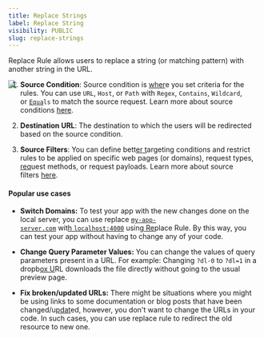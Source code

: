 ```yaml
---
title: Replace Strings
label: Replace String
visibility: PUBLIC
slug: replace-strings
---
```


Replace Rule allows users to replace a string (or matching pattern) with another string in the URL.

<Image src="https://imagedelivery.net/IEMzXmjRvW0g933AN5ejrA/wwwnotionso-image-prod-files-secures3us-west-2amazonawscom-8e04dd23-74cd-4c44-8158-4238eac359d1-18d97a1a-b200-4edf-84fd-8c07ad5a57ad-ss-2_49png/public" align="left" />

1. **Source Condition**: Source condition is [wher](https://developers.requestly.com/http-rules/advance-targeting/)e you set criteria for the rules. You can use `URL`, `Host`, or `Path` with `Regex`, `Contains`, `Wildcard`, or [`Equa`](https://developers.requestly.com/http-rules/advance-targeting/)`ls` to match the source request. Learn more about source conditions [here](https://docs.requestly.io/guides/source-condition).

2) **Destination URL**: The destination to which the users will be redirected based on the source condition.

3. **Source Filters**: You can define bett[er t](https://developers.requestly.com/http-rules/advance-targeting/)argeting conditions and restrict rules to be applied on specific web pages (or domains), request types,[ req](https://developers.requestly.com/http-rules/advance-targeting/)uest methods, or request payloads. Learn more about source filters [here](https://developers.requestly.com/http-rules/advance-targeting/).

#### Popular use cases

* **Switch Domains:** To test your app with the new changes done on the local server, you can use replace [`my-app-server.com`](http://my-app-server.com) wit[h ](https://developers.requestly.com/http-rules/advance-targeting/)[`localhost:4000`](http://localhost:4000) usin[g Re](https://developers.requestly.com/http-rules/advance-targeting/)place Rule. By this way, you can test your app without having to change any of your code.

- **Change Query Parameter Values:** You can change the values of query parameters present in a URL. For example: Changing `?dl-0` to `?dl=1` in a dropb[ox U](https://developers.requestly.com/http-rules/advance-targeting/)RL downloads the file directly without going to the usual preview page.

* **Fix broken/updated URLs:** There might be situations where you might be using links to some documentation or blog posts that have been changed/u[pdat](https://developers.requestly.com/http-rules/advance-targeting/)ed, however, you don't want to change the URLs in your code. In such cases, you can use replace rule to redirect the old resource to new one.
